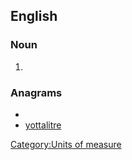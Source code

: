 ==English==

===Noun===
{{en-noun}}

# {{US}} {{alternative spelling of|yottalitre}}

===Anagrams===
* {{alphagram|aeilorttty}}
* [[yottalitre#English|yottalitre]]

[[Category:Units of measure]]
